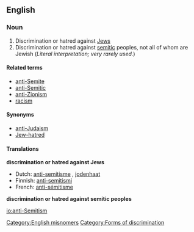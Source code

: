 ==English==

===Noun===
{{wikipedia|Anti-Semitism}}
{{en-noun-unc}}

# Discrimination or hatred against [[Jew]]s
# Discrimination or hatred against [[semitic]] peoples, not all of whom are Jewish (''Literal interpretation; very rarely used.'')

====Related terms====
*[[anti-Semite]]
*[[anti-Semitic]]
*[[anti-Zionism]]
*[[racism]]

====Synonyms====
*[[anti-Judaism]]
*[[Jew-hatred]]

====Translations====
'''discrimination or hatred against Jews'''
*Dutch: [[anti-semitisme]] {{n}}, [[jodenhaat]] {{f}}
*Finnish: [[anti-semitismi]]
*French: [[anti-sémitisme]] {{m}}

'''discrimination or hatred against semitic peoples'''

[[Category:English misnomers]]
[[Category:Forms of discrimination]]

[[io:anti-Semitism]]